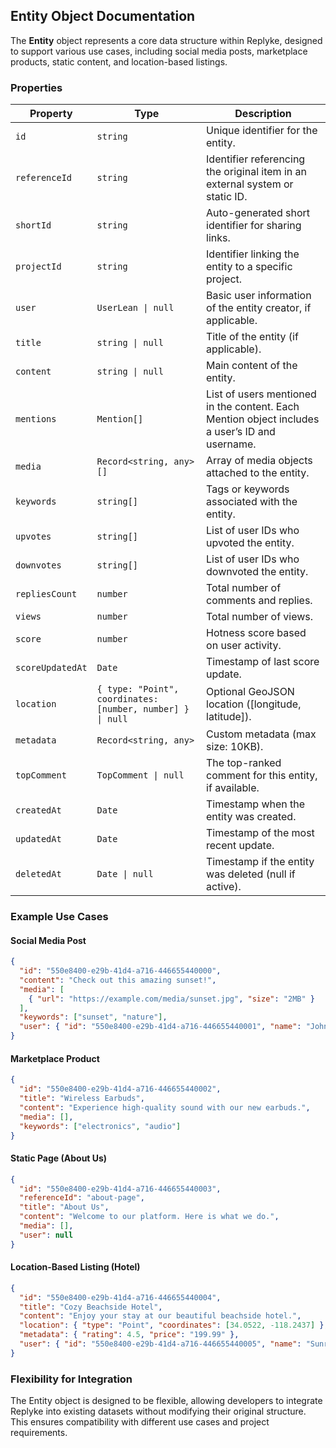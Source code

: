 ## Entity Object Documentation

The **Entity** object represents a core data structure within Replyke, designed to support various use cases, including social media posts, marketplace products, static content, and location-based listings.

### Properties

| **Property**     | **Type**                                                   | **Description**                                                                                |
| ---------------- | ---------------------------------------------------------- | ---------------------------------------------------------------------------------------------- |
| `id`             | `string`                                                   | Unique identifier for the entity.                                                              |
| `referenceId`    | `string`                                                   | Identifier referencing the original item in an external system or static ID.                   |
| `shortId`        | `string`                                                   | Auto-generated short identifier for sharing links.                                             |
| `projectId`      | `string`                                                   | Identifier linking the entity to a specific project.                                           |
| `user`           | `UserLean \| null`                                         | Basic user information of the entity creator, if applicable.                                   |
| `title`          | `string \| null`                                           | Title of the entity (if applicable).                                                           |
| `content`        | `string \| null`                                           | Main content of the entity.                                                                    |
| `mentions`       | `Mention[]`                                                | List of users mentioned in the content. Each Mention object includes a user’s ID and username. |
| `media`          | `Record<string, any>[]`                                    | Array of media objects attached to the entity.                                                 |
| `keywords`       | `string[]`                                                 | Tags or keywords associated with the entity.                                                   |
| `upvotes`        | `string[]`                                                 | List of user IDs who upvoted the entity.                                                       |
| `downvotes`      | `string[]`                                                 | List of user IDs who downvoted the entity.                                                     |
| `repliesCount`   | `number`                                                   | Total number of comments and replies.                                                          |
| `views`          | `number`                                                   | Total number of views.                                                                         |
| `score`          | `number`                                                   | Hotness score based on user activity.                                                          |
| `scoreUpdatedAt` | `Date`                                                     | Timestamp of last score update.                                                                |
| `location`       | `{ type: "Point", coordinates: [number, number] } \| null` | Optional GeoJSON location ([longitude, latitude]).                                             |
| `metadata`       | `Record<string, any>`                                      | Custom metadata (max size: 10KB).                                                              |
| `topComment`     | `TopComment \| null`                                       | The top-ranked comment for this entity, if available.                                          |
| `createdAt`      | `Date`                                                     | Timestamp when the entity was created.                                                         |
| `updatedAt`      | `Date`                                                     | Timestamp of the most recent update.                                                           |
| `deletedAt`      | `Date \| null`                                             | Timestamp if the entity was deleted (null if active).                                          |

### Example Use Cases

#### Social Media Post

```json
{
  "id": "550e8400-e29b-41d4-a716-446655440000",
  "content": "Check out this amazing sunset!",
  "media": [
    { "url": "https://example.com/media/sunset.jpg", "size": "2MB" }
  ],
  "keywords": ["sunset", "nature"],
  "user": { "id": "550e8400-e29b-41d4-a716-446655440001", "name": "John Doe" }
}
```

#### Marketplace Product

```json
{
  "id": "550e8400-e29b-41d4-a716-446655440002",
  "title": "Wireless Earbuds",
  "content": "Experience high-quality sound with our new earbuds.",
  "media": [],
  "keywords": ["electronics", "audio"]
}
```

#### Static Page (About Us)

```json
{
  "id": "550e8400-e29b-41d4-a716-446655440003",
  "referenceId": "about-page",
  "title": "About Us",
  "content": "Welcome to our platform. Here is what we do.",
  "media": [],
  "user": null
}
```

#### Location-Based Listing (Hotel)

```json
{
  "id": "550e8400-e29b-41d4-a716-446655440004",
  "title": "Cozy Beachside Hotel",
  "content": "Enjoy your stay at our beautiful beachside hotel.",
  "location": { "type": "Point", "coordinates": [34.0522, -118.2437] },
  "metadata": { "rating": 4.5, "price": "199.99" },
  "user": { "id": "550e8400-e29b-41d4-a716-446655440005", "name": "Sunrise Hotels" }
}
```

### Flexibility for Integration

The Entity object is designed to be flexible, allowing developers to integrate Replyke into existing datasets without modifying their original structure. This ensures compatibility with different use cases and project requirements.

